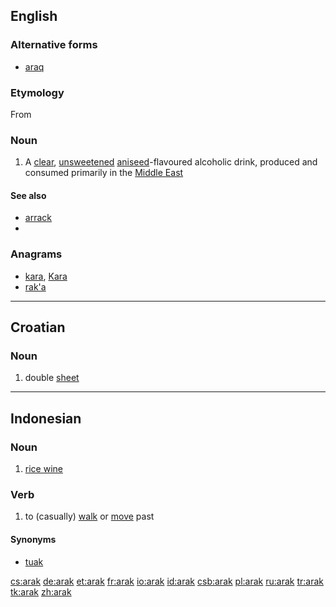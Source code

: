 ==English==

===Alternative forms===
* [[araq]]

===Etymology===

From {{etyl|ar}} {{term|lang=ar|sc=Arab|عرق}}

===Noun===
{{en-noun|-}}

# A [[clear]], [[unsweetened]] [[aniseed]]-flavoured alcoholic drink, produced and consumed primarily in the [[Middle East]]

====See also====
* [[arrack]]
* {{pedialite|Arak (distilled beverage)}}

===Anagrams===
* [[kara#English|kara]], [[Kara#English|Kara]]
* [[rak'a#English|rak'a]]

----

==Croatian==

===Noun===
{{hr-noun|m}}

# double [[sheet]]

----

==Indonesian==

===Noun===
{{id-noun}}

# [[rice wine]]

===Verb===
{{id-verb}}

# to (casually) [[walk]] or [[move]] past

====Synonyms====
* [[tuak]]

[[cs:arak]]
[[de:arak]]
[[et:arak]]
[[fr:arak]]
[[io:arak]]
[[id:arak]]
[[csb:arak]]
[[pl:arak]]
[[ru:arak]]
[[tr:arak]]
[[tk:arak]]
[[zh:arak]]